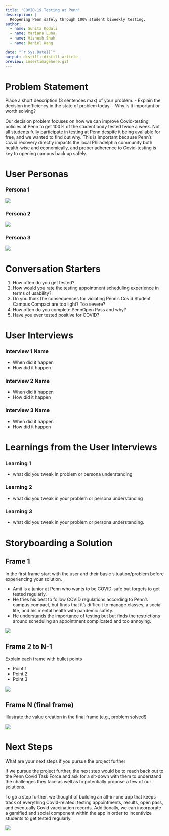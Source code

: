 ```yaml
---
title: "COVID-19 Testing at Penn"
description: |
  Reopening Penn safely through 100% student biweekly testing.
author:
  - name: Suhita Kodali
  - name: Mariana Luna
  - name: Vishesh Shah
  - name: Daniel Wang 

date: "`r Sys.Date()`"
output: distill::distill_article
preview: insertimagehere.gif
---
```


# Problem Statement

Place a short description (3 sentences max) of your problem. 
- Explain the decision inefficiency in the state of problem today.
- Why is it important or worth solving?

Our decision problem focuses on how we can improve Covid-testing policies at Penn to get 100% of the student body tested twice a week. Not all students fully participate in testing at Penn despite it being available for free, and we wanted to find out why. This is important because Penn's Covid recovery directly impacts the local Philadelphia community both health-wise and economically, and proper adherence to Covid-testing is key to opening campus back up safely.

# User Personas

### Persona 1 

![](CovidAware.jpeg)

### Persona 2

![](CovidSkeptic.jpeg)

### Persona 3

![](CovidTaskForce.jpeg)

# Conversation Starters

1. How often do you get tested?
2. How would you rate the testing appointment scheduling experience in terms of usability?
3. Do you think the consequences for violating Penn's Covid Student Campus Compact are too light? Too severe?
4. How often do you complete PennOpen Pass and why?
5. Have you ever tested positive for COVID? 

# User Interviews

### Interview 1 Name

- When did it happen
- How did it happen
 

### Interview 2 Name

- When did it happen
- How did it happen
    
### Interview 3 Name

- When did it happen
- How did it happen
    

# Learnings from the User Interviews

### Learning 1

- what did you tweak in problem or persona understanding

### Learning 2 

- what did you tweak in your problem or persona understanding


### Learning 3

- what did you tweak in your problem or persona understanding. 

# Storyboarding a Solution

## Frame 1

In the first frame start with the user and their basic situation/problem before experiencing your solution. 

- Amit is a junior at Penn who wants to be COVID-safe but forgets to get tested regularly.
- He tries his best to follow COVID regulations according to Penn’s campus compact, but finds that it’s difficult to manage classes, a social life, and his mental health with pandemic safety.
- He understands the importance of testing but  but finds the restrictions around scheduling an appointment complicated and too annoying.

![](MeetAmit.jpeg)




## Frame 2 to N-1

Explain each frame with bullet points

- Point 1
- Point 2
- Point 3

![](insertimagehere.gif)

## Frame N (final frame)

Illustrate the value creation in the final frame (e.g., problem solved!)

![](insertimagehere.gif)


# Next Steps

What are your next steps if you pursue the project further

If we pursue the project further, the next step would be to reach back out to the Penn Covid Task Force and ask for a sit-down with them to understand the challenges they face as well as to potentially propose a few of our solutions.

To go a step further, we thought of building an all-in-one app that keeps track of everything Covid-related: testing appointments, results, open pass, and eventually Covid vaccination records. Additionally, we can incorporate a gamified and social component within the app in order to incentivize students to get tested regularly.

![](prototype.png)